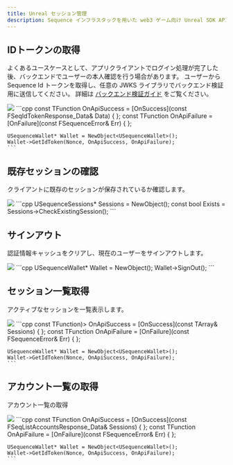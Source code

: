 ```yaml
---
title: Unreal セッション管理
description: Sequence インフラスタックを用いた web3 ゲーム向け Unreal SDK API のセッション管理に関するドキュメントです。
---
```


## IDトークンの取得
よくあるユースケースとして、アプリクライアントでログイン処理が完了した後、バックエンドでユーザーの本人確認を行う場合があります。
ユーザーから Sequence Id トークンを取得し、任意の JWKS ライブラリでバックエンド検証用に送信してください。
詳細は [バックエンド検証ガイド](/sdk/headless-wallet/verification) をご覧ください。

<Tabs>
  <Tab title="ブループリント">
    <Frame>
      <img src="/images/unreal/get_id_token.png" />
    </Frame>
  </Tab>

  <Tab title="C++">
    ```cpp
    const TFunction<void (FSeqIdTokenResponse_Data)> OnApiSuccess = [OnSuccess](const FSeqIdTokenResponse_Data& Data) { };
    const TFunction<void (FSequenceError)> OnApiFailure = [OnFailure](const FSequenceError& Err) { };

    USequenceWallet* Wallet = NewObject<USequenceWallet>();
    Wallet->GetIdToken(Nonce, OnApiSuccess, OnApiFailure);
    ```
  </Tab>
</Tabs>

## 既存セッションの確認
クライアントに既存のセッションが保存されているか確認します。

<Tabs>
  <Tab title="ブループリント">
    <Frame>
      <img src="/images/unreal/check_existing_session.png" />
    </Frame>
  </Tab>

  <Tab title="C++">
    ```cpp
    USequenceSessions* Sessions = NewObject<USequenceSessions>();
    const bool Exists = Sessions->CheckExistingSession();
    ```
  </Tab>
</Tabs>

## サインアウト
認証情報キャッシュをクリアし、現在のユーザーをサインアウトします。

<Tabs>
  <Tab title="ブループリント">
    <Frame>
      <img src="/images/unreal/sign_out.png" />
    </Frame>
  </Tab>

  <Tab title="C++">
    ```cpp
    USequenceWallet* Wallet = NewObject<USequenceWallet>();
    Wallet->SignOut();
    ```
  </Tab>
</Tabs>

## セッション一覧取得
アクティブなセッションを一覧表示します。

<Tabs>
  <Tab title="ブループリント">
    <Frame>
      <img src="/images/unreal/list_sessions.png" />
    </Frame>
  </Tab>

  <Tab title="C++">
    ```cpp
    const TFunction<void (TArray<FSeqListSessions_Session>)> OnApiSuccess = [OnSuccess](const TArray<FSeqListSessions_Session>& Sessions) { };
    const TFunction<void (FSequenceError)> OnApiFailure = [OnFailure](const FSequenceError& Err) { };

    USequenceWallet* Wallet = NewObject<USequenceWallet>();
    Wallet->GetIdToken(Nonce, OnApiSuccess, OnApiFailure);
    ```
  </Tab>
</Tabs>

## アカウント一覧の取得
アカウント一覧の取得

<Tabs>
  <Tab title="ブループリント">
    <Frame>
      <img src="/images/unreal/list_accounts.png" />
    </Frame>
  </Tab>

  <Tab title="C++">
    ```cpp
    const TFunction<void (FSeqListAccountsResponse_Data)> OnApiSuccess = [OnSuccess](const FSeqListAccountsResponse_Data& Sessions) { };
    const TFunction<void (FSequenceError)> OnApiFailure = [OnFailure](const FSequenceError& Err) { };

    USequenceWallet* Wallet = NewObject<USequenceWallet>();
    Wallet->GetIdToken(Nonce, OnApiSuccess, OnApiFailure);
    ```
  </Tab>
</Tabs>